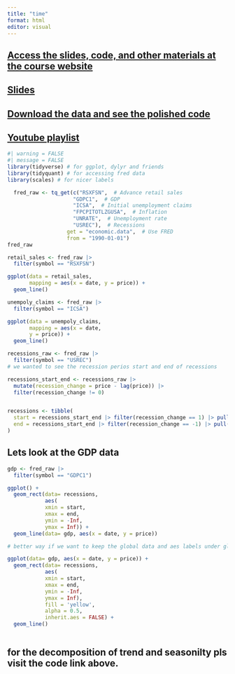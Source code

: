 ```yaml
---
title: "time"
format: html
editor: visual
---
```


## [Access the slides, code, and other materials at the course website](https://datavizm20.classes.andrewheiss.com/content/11-content/)

## [Slides](https://datavizm20.classes.andrewheiss.com/content/11-content/#slides)

## [Download the data and see the polished code](https://datavizm20.classes.andrewheiss.com/example/11-example/)

## [Youtube playlist](https://www.youtube.com/watch?v=yuBMJF0ncyI&list=PLS6tnpTr39sG0DXT1Bvx0-hQkHrWBABa1&index=2)

```r

#| warning = FALSE
#| message = FALSE
library(tidyverse) # for ggplot, dylyr and friends
library(tidyquant) # for accessing fred data
library(scales) # for nicer labels
```

```r
  fred_raw <- tq_get(c("RSXFSN",  # Advance retail sales
                     "GDPC1",  # GDP
                     "ICSA",  # Initial unemployment claims
                     "FPCPITOTLZGUSA",  # Inflation
                     "UNRATE",  # Unemployment rate
                     "USREC"),  # Recessions
                   get = "economic.data",  # Use FRED
                   from = "1990-01-01")
fred_raw 
```

```r
retail_sales <- fred_raw |> 
  filter(symbol == "RSXFSN")

ggplot(data = retail_sales, 
       mapping = aes(x = date, y = price)) + 
  geom_line()
```

```r
unempoly_claims <- fred_raw |> 
  filter(symbol == "ICSA")

ggplot(data = unempoly_claims, 
       mapping = aes(x = date, 
       y = price)) + 
  geom_line()
```

```r
recessions_raw <- fred_raw |> 
  filter(symbol == "USREC")
# we wanted to see the recession perios start and end of recessions

recessions_start_end <- recessions_raw |>
  mutate(recession_change = price - lag(price)) |> 
  filter(recession_change != 0)


recessions <- tibble(
  start = recessions_start_end |> filter(recession_change == 1) |> pull(date), 
  end = recessions_start_end |> filter(recession_change == -1) |> pull(date)
)
```

## Lets look at the GDP data

```r
gdp <- fred_raw |> 
  filter(symbol == "GDPC1") 

ggplot() +
  geom_rect(data= recessions,
            aes(
            xmin = start, 
            xmax = end, 
            ymin = -Inf, 
            ymax = Inf)) +
  geom_line(data= gdp, aes(x = date, y = price))

# better way if we want to keep the global data and aes labels under global options to be used later

ggplot(data= gdp, aes(x = date, y = price)) +
  geom_rect(data= recessions,
            aes(
            xmin = start, 
            xmax = end, 
            ymin = -Inf, 
            ymax = Inf), 
            fill = 'yellow', 
            alpha = 0.5, 
            inherit.aes = FALSE) +
  geom_line()
  
```

## for the decomposition of trend and seasonilty pls visit the code link above. 
